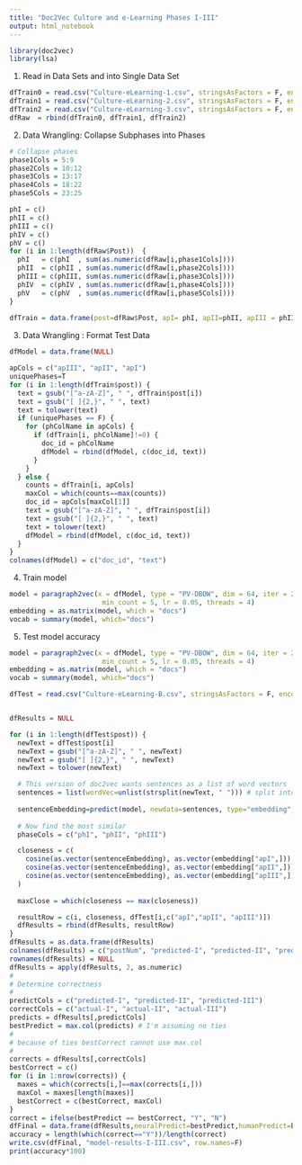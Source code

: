 ```yaml
---
title: "Doc2Vec Culture and e-Learning Phases I-III"
output: html_notebook
---
```


```r
library(doc2vec)
library(lsa)
```


1. Read in Data Sets and into Single Data Set
```r
dfTrain0 = read.csv("Culture-eLearning-1.csv", stringsAsFactors = F, encoding = "UTF-8")
dfTrain1 = read.csv("Culture-eLearning-2.csv", stringsAsFactors = F, encoding = "UTF-8")
dfTrain2 = read.csv("Culture-eLearning-3.csv", stringsAsFactors = F, encoding = "UTF-8")
dfRaw  = rbind(dfTrain0, dfTrain1, dfTrain2)
```


2. Data Wrangling: Collapse Subphases into Phases 
```r
# Collapse phases
phase1Cols = 5:9
phase2Cols = 10:12
phase3Cols = 13:17
phase4Cols = 18:22
phase5Cols = 23:25

phI = c()
phII = c()
phIII = c()
phIV = c()
phV = c()
for (i in 1:length(dfRaw$Post))  {
  phI   = c(phI  , sum(as.numeric(dfRaw[i,phase1Cols])))
  phII  = c(phII , sum(as.numeric(dfRaw[i,phase2Cols])))
  phIII = c(phIII, sum(as.numeric(dfRaw[i,phase3Cols])))
  phIV  = c(phIV , sum(as.numeric(dfRaw[i,phase4Cols])))
  phV   = c(phV  , sum(as.numeric(dfRaw[i,phase5Cols])))
}
  
dfTrain = data.frame(post=dfRaw$Post, apI= phI, apII=phII, apIII = phIII)
```


3. Data Wrangling : Format Test Data 
```r
dfModel = data.frame(NULL)

apCols = c("apIII", "apII", "apI")
uniquePhases=T
for (i in 1:length(dfTrain$post)) {
  text = gsub("[^a-zA-Z]", " ", dfTrain$post[i])
  text = gsub("[ ]{2,}", " ", text)
  text = tolower(text)
  if (uniquePhases == F) {
    for (phColName in apCols) {
      if (dfTrain[i, phColName]!=0) {
        doc_id = phColName
        dfModel = rbind(dfModel, c(doc_id, text))
      }  
    }
  } else {
    counts = dfTrain[i, apCols]
    maxCol = which(counts==max(counts))
    doc_id = apCols[maxCol[1]]
    text = gsub("[^a-zA-Z]", " ", dfTrain$post[i])
    text = gsub("[ ]{2,}", " ", text)
    text = tolower(text)
    dfModel = rbind(dfModel, c(doc_id, text))
  }
}
colnames(dfModel) = c("doc_id", "text")

```


4. Train model
```r
model = paragraph2vec(x = dfModel, type = "PV-DBOW", dim = 64, iter = 20, 
                       min_count = 5, lr = 0.05, threads = 4)
embedding = as.matrix(model, which = "docs")
vocab = summary(model, which="docs")

```


5. Test model accuracy
```r
model = paragraph2vec(x = dfModel, type = "PV-DBOW", dim = 64, iter = 20, 
                       min_count = 5, lr = 0.05, threads = 4)
embedding = as.matrix(model, which = "docs")
vocab = summary(model, which="docs")

dfTest = read.csv("Culture-eLearning-B.csv", stringsAsFactors = F, encoding="UTF-8")


dfResults = NULL

for (i in 1:length(dfTest$post)) {
  newText = dfTest$post[i]
  newText = gsub("[^a-zA-Z]", " ", newText)
  newText = gsub("[ ]{2,}", " ", newText)
  newText = tolower(newText)

  # This version of doc2vec wants sentences as a list of word vectors  
  sentences = list(wordVec=unlist(strsplit(newText, " "))) # split into words
  
  sentenceEmbedding=predict(model, newdata=sentences, type="embedding", which="docs")
  
  # Now find the most similar
  phaseCols = c("phI", "phII", "phIII")

  closeness = c(
    cosine(as.vector(sentenceEmbedding), as.vector(embedding["apI",])),
    cosine(as.vector(sentenceEmbedding), as.vector(embedding["apII",])),
    cosine(as.vector(sentenceEmbedding), as.vector(embedding["apIII",]))
  )
  
  maxClose = which(closeness == max(closeness))

  resultRow = c(i, closeness, dfTest[i,c("apI","apII", "apIII")])
  dfResults = rbind(dfResults, resultRow)
}
dfResults = as.data.frame(dfResults)
colnames(dfResults) = c("postNum", "predicted-I", "predicted-II", "predicted-III", "actual-I", "actual-II", "actual-III")
rownames(dfResults) = NULL
dfResults = apply(dfResults, 2, as.numeric)
#
# Determine correctness
#
predictCols = c("predicted-I", "predicted-II", "predicted-III")
correctCols = c("actual-I", "actual-II", "actual-III")
predicts = dfResults[,predictCols]
bestPredict = max.col(predicts) # I'm assuming no ties
#
# because of ties bestCorrect cannot use max.col
#
corrects = dfResults[,correctCols]
bestCorrect = c()
for (i in 1:nrow(corrects)) {
  maxes = which(corrects[i,]==max(corrects[i,]))
  maxCol = maxes[length(maxes)]
  bestCorrect = c(bestCorrect, maxCol)
}
correct = ifelse(bestPredict == bestCorrect, "Y", "N")
dfFinal = data.frame(dfResults,neuralPredict=bestPredict,humanPredict=bestCorrect, correct)
accuracy = length(which(correct=="Y"))/length(correct)
write.csv(dfFinal, "model-results-I-III.csv", row.names=F)
print(accuracy*100)
```
